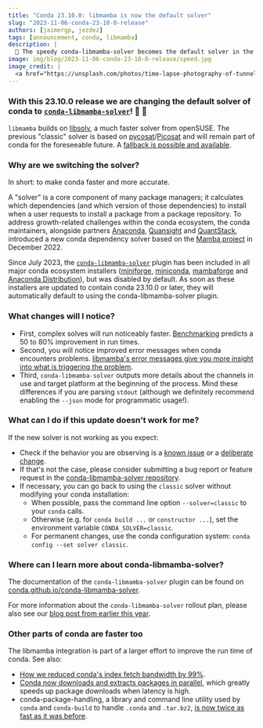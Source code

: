 ```yaml
---
title: "Conda 23.10.0: libmamba is now the default solver"
slug: "2023-11-06-conda-23-10-0-release"
authors: [jaimergp, jezdez]
tags: [announcement, conda, libmamba]
description: |
  🚄 The speedy conda-libmamba-solver becomes the default solver in the Conda 23.10.0 release. Please fasten your seat belts.
image: img/blog/2023-11-06-conda-23-10-0-release/speed.jpg
image_credit: |
  <a href="https://unsplash.com/photos/time-lapse-photography-of-tunnel-sb7RUrRMaC4">Mathew Schwartz on Unsplash</a>
---
```


### **With this 23.10.0 release we are changing the default solver of conda to [`conda-libmamba-solver`](https://conda.github.io/conda-libmamba-solver/)!** 🥳 🚀

`libmamba` builds on [libsolv](https://github.com/openSUSE/libsolv), a much faster solver from openSUSE. The previous "classic" solver is based on [pycosat](https://github.com/conda/pycosat)/[Picosat](http://fmv.jku.at/picosat/) and will remain part of conda for the foreseeable future. A [fallback is possible and available](/blog/2023-11-06-conda-23-10-0-release#what-can-i-do-if-this-update-doesnt-work-for-me).

<!-- truncate -->

### Why are we switching the solver?

In short: to make conda faster and more accurate.

A "solver" is a core component of many package managers; it calculates which dependencies (and which version of those dependencies) to install when a user requests to install a package from a package repository. To address growth-related challenges within the conda ecosystem, the conda maintainers, alongside partners [Anaconda](https://www.anaconda.com/), [Quansight](https://www.quansight.com/) and [QuantStack](https://quantstack.net/), introduced a new conda dependency solver based on the [Mamba project](https://mamba.readthedocs.io/) in December 2022.

Since July 2023, the [`conda-libmamba-solver`](https://github.com/conda/conda-libmamba-solver) plugin has been included in all major conda ecosystem installers ([miniforge](https://conda-forge.org/miniforge/), [miniconda](https://docs.conda.io/projects/miniconda/en/latest/index.html), [mambaforge](https://conda-forge.org/miniforge/) and [Anaconda Distribution](https://www.anaconda.com/download)), but was disabled by default. As soon as these installers are updated to contain conda 23.10.0 or later, they will automatically default to using the conda-libmamba-solver plugin.

### What changes will I notice?

- First, complex solves will run noticeably faster. [Benchmarking](https://www.anaconda.com/blog/a-faster-conda-for-a-growing-community) predicts a 50 to 80% improvement in run times.
- Second, you will notice improved error messages when conda encounters problems. [libmamba's error messages give you more insight into what is triggering the problem](https://medium.com/@AntoineProuvost/managing-conflicts-with-mamba-6a5fa10ed6a).
- Third, `conda-libmamba-solver` outputs more details about the channels in use and target platform at the beginning of the process. Mind these differences if you are parsing `stdout` (although we definitely recommend enabling the `--json` mode for programmatic usage!).

### What can I do if this update doesn't work for me?

If the new solver is not working as you expect:

- Check if the behavior you are observing is a [known issue](https://github.com/conda/conda-libmamba-solver/issues/283) or a [deliberate change](https://conda.github.io/conda-libmamba-solver/libmamba-vs-classic/#intentional-deviations-from-classic).
- If that's not the case, please consider submitting a bug report or feature request in the [conda-libmamba-solver repository](https://github.com/conda/conda-libmamba-solver/issues/new/choose).
- If necessary, you can go back to using the `classic` solver without modifying your conda installation:
  - When possible, pass the command line option `--solver=classic` to your `conda` calls.
  - Otherwise (e.g. for `conda build ...` or `constructor ...`), set the environment variable `CONDA_SOLVER=classic`.
  - For permanent changes, use the conda configuration system: `conda config --set solver classic`.

### Where can I learn more about conda-libmamba-solver?

The documentation of the `conda-libmamba-solver` plugin can be found on [conda.github.io/conda-libmamba-solver](https://conda.github.io/conda-libmamba-solver/).

For more information about the `conda-libmamba-solver` rollout plan, please also see our [blog post from earlier this year](https://conda.org/blog/2023-07-05-conda-libmamba-solver-rollout).

### Other parts of conda are faster too

The libmamba integration is part of a larger effort to improve the run time of conda. See also:

- [How we reduced conda's index fetch bandwidth by 99%](https://conda.org/blog/2023-05-05-how-we-reduced-the-conda-index-fetch-bandwidth/).
- [Conda now downloads and extracts packages in parallel](https://conda.org/blog/2022-12-06-conda-release-22-11-1), which greatly speeds up package downloads when latency is high.
- conda-package-handling, a library and command line utility used by `conda` and `conda-build` to handle `.conda` and `.tar.bz2`, [is now twice as fast as it was before](https://conda.github.io/conda-package-handling/#a-new-major-version).
